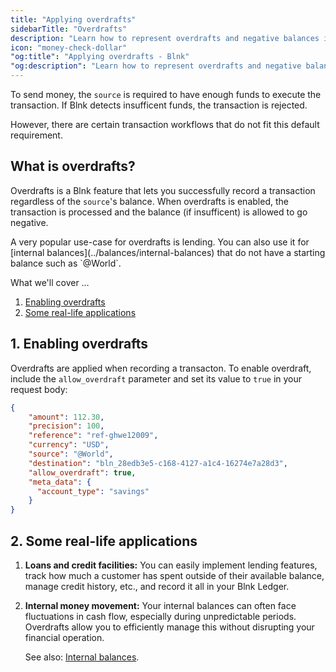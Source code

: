 ```yaml
---
title: "Applying overdrafts"
sidebarTitle: "Overdrafts"
description: "Learn how to represent overdrafts and negative balances in your ledger."
icon: "money-check-dollar"
"og:title": "Applying overdrafts - Blnk"
"og:description": "Learn how to represent overdrafts and negative balances in your ledger."
---
```



To send money, the `source` is required to have enough funds to execute the transaction. If Blnk detects insufficent funds, the transaction is rejected. 

However, there are certain transaction workflows that do not fit this default requirement.

## What is overdrafts?

Overdrafts is a Blnk feature that lets you successfully record a transaction regardless of the `source`'s balance. When overdrafts is enabled, the transaction is processed and the balance (if insufficent) is allowed to go negative. 

<Tip>
    A very popular use-case for overdrafts is lending. You can also use it for [internal balances](../balances/internal-balances) that do not have a starting balance such as `@World`.
</Tip>

What we'll cover …

1. [Enabling overdrafts](#1-enabling-overdrafts)
2. [Some real-life applications](#2-some-real-life-applications)

## 1. Enabling overdrafts

Overdrafts are applied when recording a transacton. To enable overdraft, include the `allow_overdraft` parameter and set its value to `true` in your request body:

```json Request
{
    "amount": 112.30,
    "precision": 100,
    "reference": "ref-ghwe12009",
    "currency": "USD",
    "source": "@World",
    "destination": "bln_28edb3e5-c168-4127-a1c4-16274e7a28d3",
    "allow_overdraft": true,
    "meta_data": {
      "account_type": "savings"
    }
}
```

## 2. Some real-life applications

1. **Loans and credit facilities:** You can easily implement lending features, track how much a customer has spent outside of their available balance, manage credit history, etc., and record it all in your Blnk Ledger.

2. **Internal money movement:** Your internal balances can often face fluctuations in cash flow, especially during unpredictable periods. Overdrafts allow you to efficiently manage this without disrupting your financial operation. 

    See also: [Internal balances](../balances/internal-balances).

<NeedHelp />